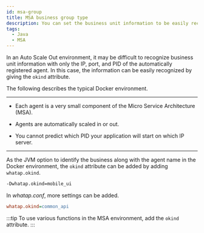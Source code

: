 ```yaml
---
id: msa-group
title: MSA business group type
description: You can set the business unit information to be easily recognized by giving the okind attribute to the Java agent.
tags:
  - Java
  - MSA
---
```


In an Auto Scale Out environment, it may be difficult to recognize business unit information with only the IP, port, and PID of the automatically registered agent. In this case, the information can be easily recognized by giving the `okind` attribute.

The following describes the typical Docker environment.

---

-   Each agent is a very small component of the Micro Service Architecture (MSA).

-   Agents are automatically scaled in or out.

-   You cannot predict which PID your application will start on which IP server.

---

As the JVM option to identify the business along with the agent name in the Docker environment, the `okind` attribute can be added by adding `whatap.okind`.

```bash title='JAVA_OPTS'
-Dwhatap.okind=mobile_ui
```

In _whatap.conf_, more settings can be added.

```ini title='whatap.conf'
whatap.okind=common_api
```

:::tip
To use various functions in the MSA environment, add the `okind` attribute.
:::
